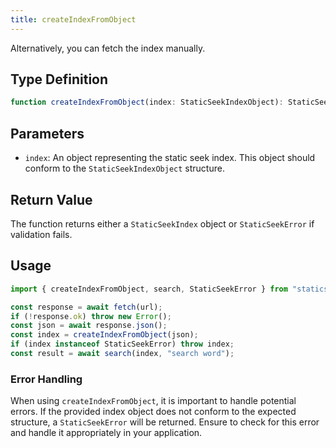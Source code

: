 ```yaml
---
title: createIndexFromObject
---
```


Alternatively, you can fetch the index manually.

## Type Definition

```typescript
function createIndexFromObject(index: StaticSeekIndexObject): StaticSeekIndex | StaticSeekError;
```

## Parameters

- `index`: An object representing the static seek index. This object should conform to the `StaticSeekIndexObject` structure.

## Return Value

The function returns either a `StaticSeekIndex` object or `StaticSeekError` if validation fails.

## Usage

```typescript
import { createIndexFromObject, search, StaticSeekError } from "staticseek";

const response = await fetch(url);
if (!response.ok) throw new Error();
const json = await response.json();
const index = createIndexFromObject(json);
if (index instanceof StaticSeekError) throw index;
const result = await search(index, "search word");
```

### Error Handling

When using `createIndexFromObject`, it is important to handle potential errors. If the provided index object does not conform to the expected structure, a `StaticSeekError` will be returned. Ensure to check for this error and handle it appropriately in your application.
